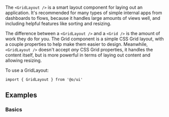 The `<GridLayout />` is a smart layout component for laying out an application. It's recommended for
many types of simple internal apps from dashboards to flows, because it handles large amounts of
views well, and including helpful features like sorting and resizing.

The difference between a `<GridLayout />` and a `<Grid />` is the amount of work they do for you.
The Grid component is a simple CSS Grid layout, with a couple properties to help make them easier to
design. Meanwhile, `<GridLayout />` doesn't accept _any_ CSS Grid properties, it handles the content
itself, but is more powerful in terms of laying out content and allowing resizing.

To use a GridLayout:

```tsx
import { GridLayout } from '@o/ui'
```

## Examples

### Basics

<Example id="Basic" />
